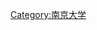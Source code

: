 {{Navbox
|name=南京大學/院系
|title=南京大学院系设置
|listclass = hlist
|titlestyle = background:#630460;color:#ffffff;
|groupstyle = background:#d1d1d1;
|liststyle = background:#fae1ff;

|group1  =[[南京大学文学院|文学院]]
|list1 =
* [[南京大学文学系|文学系]]
* [[南京大学语言学系|语言学系]]
* [[南京大学文献学系|文献学系]]
* [[南京大学戏剧影视艺术系|戏剧影视艺术系]]
* [[南京大学大学语文部|大学语文部]]
|group2  =[[南京大学哲学系·宗教学系|哲学系（宗教学系）]]
|list2 =
*
|group3  =[[南京大学历史学院|历史学院]]
|list3 =
*
|group4  =[[南京大学法学院|法学院]]
|list4 =
*
|group5  = [[南京大学外国语学院|外国语学院]]
|list5 =
* [[南京大学英语系|英语系]]
* [[南京大学俄语系|俄语系]]
* [[南京大学日语系|日语系]]
* [[南京大学德语系|德语系]]
* [[南京大学法语系|法语系]]
* [[南京大学西班牙语系|西班牙语系]]
* [[南京大学国际商务系|国际商务系]]
* [[南京大学朝鲜语系|朝鲜语系]]
|group6  =[[南京大学信息管理学院|信息管理学院]]
|list6 =
* [[南京大学信息管理科学系|信息管理科学系]]
* [[南京大学图书档案系|图书档案系]]
* [[南京大学出版科学系|出版科学系]]
|group7  =[[南京大学政府管理学院|政府管理学院]]
|list7 =
* [[南京大学政治学系|政治学系]]
* [[南京大学行政管理学系|行政管理学系]]
* [[南京大学劳动人事与社会保障系|劳动人事与社会保障系]]
|group8  =[[南京大学国际关系学院|国际关系学院]]
|list8 =
*
|group9  =[[南京大学社会学院|社会学院]]
|list9 =
* [[南京大学社会学系|社会学系]]
* [[南京大学心理学系|心理学系]]
* [[南京大学社会工作与社会政策系|社会工作与社会政策系]]
* [[南京大学社会人类学研究所|社会人类学研究所]]
|group10  =[[南京大学新闻传播学院|新闻传播学院]]
|list10 =
* [[南京大学新闻学系|新闻学系]]
* [[南京大学广播电视与新媒体系|广播电视与新媒体系]]
* [[南京大学广告与传播学系|广告与传播学系]]
|group11  =[[南京大学商学院|商学院]]
|list11 =
{{navbox
  | child
  | evenodd = swap
|group1  =[[南京大学经济学院|经济学院]]
|list1 =
* [[南京大学经济学系|经济学系]]
* [[南京大学国际经济与贸易系|国际经济与贸易系]]
* [[南京大学金融与保险学系|金融与保险学系]]
* [[南京大学产业经济学系|金融与保险学系]]
* [[南京大学人口研究所|人口研究所]]
|group2  =[[南京大学管理学院|管理学院]]
|list2 =
* [[南京大学工商管理学系|工商管理学系]]
* [[南京大学人力资源管理学系|人力资源管理学系]]
* [[南京大学会计学系|会计学系]]
* [[南京大学市场营销系|市场营销系]]
* [[南京大学电子商务系|电子商务系]]
}}
|group12  =[[南京大学工程管理学院|工程管理学院]]
|list12 =
* [[南京大学管理科学与工程系|管理科学与工程系]]
* [[南京大学控制与系统工程系|控制与系统工程系]]
|group13  =[[南京大学数学系|数学系]]
|list13 =
*
|group14  =[[南京大学物理学院|物理学院]]
|list14 =
* [[南京大学现代物理系|现代物理系]]
* [[南京大学物理学系|物理学系]]
* [[南京大学光电科学系|光电科学系]]
* [[南京大学声科学与工程系|声科学与工程系]]
|group15  =[[南京大学化学化工学院|化学化工学院]]
|list15 =
* [[南京大学化学系|化学系]]
* [[南京大学化工系|化工系]]
* [[南京大学高分子科学与工程系|高分子科学与工程系]]
|group16  =[[南京大学生命科学学院|生命科学学院]]
|list16 =
*[[南京大学生物科学与技术系|生物科学与技术系]]
*[[南京大学生物化学系|生物化学系]]
|group17  =[[南京大学天文系|天文与空间科学学院]]
|list17 =
* [[南京大学天文学系|天文学系]]
* [[南京大学空间科学与技术系|空间科学与技术系]]
|group18  =[[南京大学地球科学与工程学院|地球科学与工程学院]]
|list18 =
* [[南京大学地球科学系|地球科学系]]
* [[南京大学水科学系|水科学系]]
* [[南京大学地质工程与信息技术系|地质工程与信息技术系]]
|group19  =[[南京大学大气科学学院|大气科学学院]]
|list19 =
* [[南京大学气象学系|气象学系]]
* [[南京大学大气物理学系|大气物理学系]]
|group20  =[[南京大学地理与海洋科学学院|地理与海洋科学学院]]
|list20 =
* [[南京大学国土资源与旅游学系|国土资源与旅游学系]]
* [[南京大学海岸海洋科学系|海岸海洋科学系]]
* [[南京大学地理信息科学系|地理信息科学系]]
|group21  =[[南京大学建筑与城市规划学院|建筑与城市规划学院]]
|list21 =
* [[南京大学建筑系|建筑系]] 
* [[南京大学城市规划与设计系|城市规划与设计系]]
|group22  =[[南京大学环境学院|环境学院]]
|list22 =
*[[南京大学环境科学系|环境科学系]]
*[[南京大学环境工程系|环境工程系]]
|group23  =[[南京大学电子科学与工程学院|电子科学与工程学院]]
|list23 =
* [[南京大学电子工程系|电子工程系]]
* [[南京大学微电子与光电子学系|微电子与光电子学系]]
* [[南京大学信息电子学系|信息电子学系]]
* [[南京大学通信工程系|通信工程系]]
|group24  =[[南京大学计算机科学与技术系|计算机科学与技术系]]
|list24 =
*
|group25  =[[南京大学软件学院|软件学院]]
|list25 =
*
|group26  =[[南京大学现代工程与应用科学学院|现代工程与应用科学学院]]
|list26 =
* [[南京大学材料科学与工程系|材料科学与工程系]]
* [[南京大学量子电子学与光学工程系|量子电子学与光学工程系]]
* [[南京大学能源科学与工程系|能源科学与工程系]]
* [[南京大学生物医学工程系|生物医学工程系]]

|group27  =[[南京大学医学院|医学院]]
|list27 =
*
|group28  =[[南京大学海外教育学院|海外教育学院]]
|list28 =
*[[南京大学对外汉语系|对外汉语系]]

|group29  =[[南京大学匡亚明学院|匡亚明学院]]<br/>（基础学科教育学院）
|list29 =
*

|group30  =[[南京大学大学外语部|大学外语部]]
|list30 =
*

|group31  =[[南京大学体育部|体育部]]
|list31 =
*
|group32  =[[南京大学文化艺术教育中心|文化艺术教育中心]]
|list32 =
*
|group33  =[[南京大学模式动物研究所|模式动物研究所]]
|list33 =
*
|group34 = [[南京大学-约翰斯·霍普金斯大学中美文化研究中心|中美文化研究中心]]
|list34 =
*
|group35  =[[南京大学国际学院|国际学院]]
|list35 =
*
|group36  = [[南京大学艺术学院|艺术学院]]
|list36 =
*
|group37  = [[南京大学教育研究院|教育研究院]]
|list37 =
*
|group38  = [[南京大学中华文化研究院|中华文化研究院]]
|list38 =
*
|group39  = [[南京大学能源科学研究院|能源科学研究院]]
|list39 =
*
|group40 = [[南京大学人工智能学院|人工智能学院]]
|list40 =
*
|group41 = [[南京大学脑科学研究院|脑科学研究院]]
|list41 =
*
|belowstyle = background:#630460;font-weight:bold;
|below=[http://www.nju.edu.cn/cps/site/newweb/foreground/sub.php?catid=123 <span style="color:#ffffff;">主要来源</span>]
}}<noinclude>
[[Category:南京大学]]
</noinclude>